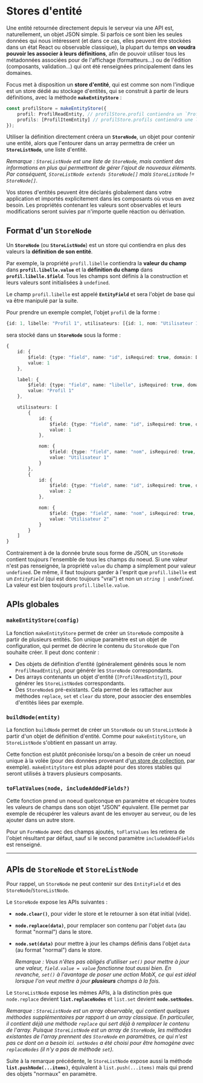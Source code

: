
<Meta title="Modèle métier/Stores d'entité" />

# Stores d'entité

Une entité retournée directement depuis le serveur via une API est, naturellement, un objet JSON simple. Si parfois ce sont bien les seules données qui nous intéressent (et dans ce cas, elles peuvent être stockées dans un état React ou observable classique), la plupart du temps **on voudra pouvoir les associer à leurs définitions**, afin de pouvoir utiliser tous les métadonnées associées pour de l'affichage (formatteurs...) ou de l'édition (composants, validation...) qui ont été renseignées principalement dans les domaines.

Focus met à disposition un **store d'entité**, qui est comme son nom l'indique est un store dédié au stockage d'entités, qui se construit à partir de leurs définitions, avec la méthode **`makeEntityStore`** :

```ts
const profilStore = makeEntityStore({
    profil: ProfilReadEntity, // profilStore.profil contiendra un `ProfilRead`
    profils: [ProfilItemEntity] // profilStore.profils contiendra une liste de `ProfilItem`
});
```

Utiliser la définition directement créera un **`StoreNode`**, un objet pour contenir une entité, alors que l'entourer dans un array permettra de créer un **`StoreListNode`**, une liste d'entité.

_Remarque : `StoreListNode` est une liste de `StoreNode`, mais contient des informations en plus qui permettront de gérer l'ajout de nouveaux éléments. Par conséquent, `StoreListNode extends StoreNode[]` mais `StoreListNode` != `StoreNode[]`._

Vos stores d'entités peuvent être déclarés globalement dans votre application et importés explicitement dans les composants où vous en avez besoin. Les propriétés contenant les valeurs sont observables et leurs modifications seront suivies par n'importe quelle réaction ou dérivation.

## Format d'un `StoreNode`

Un **`StoreNode`** (ou **`StoreListNode`**) est un store qui contiendra en plus des valeurs la **définition de son entité**.

Par exemple, la propriété `profil.libelle` contiendra la **valeur du champ** dans **`profil.libelle.value`** et la **définition du champ** dans **`profil.libelle.$field`**. Tous les champs sont définis à la construction et leurs valeurs sont initialisées à `undefined`.

Le champ `profil.libelle` est appelé **`EntityField`** et sera l'objet de base qui va être manipulé par la suite.

Pour prendre un exemple complet, l'objet `profil` de la forme :

```ts
{id: 1, libelle: "Profil 1", utilisateurs: [{id: 1, nom: "Utilisateur 1"}, {id: 2, nom: "Utilisateur 2"}]}
```

sera stocké dans un **`StoreNode`** sous la forme :

```ts
{
    id: {
        $field: {type: "field", name: "id", isRequired: true, domain: DO_ID, label: "securite.profil.profil.id"},
        value: 1
    },

    label: {
        $field: {type: "field", name: "libelle", isRequired: true, domain: DO_LIBELLE, label: "securite.profil.libelle"},
        value: "Profil 1"
    },

    utilisateurs: [
        {
            id: {
                $field: {type: "field", name: "id", isRequired: true, domain: DO_ID, label: "securite.utilisateur.id"},
                value: 1
            },

            nom: {
                $field: {type: "field", name: "nom", isRequired: true, domain: DO_LIBELLE, label: "securite.utilisateur.nom"},
                value: "Utilisateur 1"
            }
        },
        {
            id: {
                $field: {type: "field", name: "id", isRequired: true, domain: DO_ID, label: "securite.utilisateur.id"},
                value: 2
            },

            nom: {
                $field: {type: "field", name: "nom", isRequired: true, domain: DO_LIBELLE, label: "securite.utilisateur.nom"},
                value: "Utilisateur 2"
            }
        }
    ]
}
```

Contrairement à de la donnée brute sous forme de JSON, un `StoreNode` contient toujours l'ensemble de tous les champs du noeud. Si une valeur n'est pas renseignée, la propriété `value` du champ a simplement pour valeur `undefined`. De même, il faut toujours garder à l'esprit que `profil.libelle` est un _`EntityField`_ (qui est donc toujours "vrai") et non un _`string | undefined`_. La valeur est bien toujours `profil.libelle.value`.

## APIs globales

### `makeEntityStore(config)`

La fonction `makeEntityStore` permet de créer un `StoreNode` composite à partir de plusieurs entités. Son unique paramètre est un objet de configuration, qui permet de décrire le contenu du `StoreNode` que l'on souhaite créer. Il peut donc contenir :

- Des objets de définition d'entité (généralement générés sous le nom `ProfilReadEntity`), pour générér les `StoreNode` correspondants.
- Des arrays contenants un objet d'entité (`[ProfilReadEntity]`), pour générer les `StoreListNode`s correspondants.
- Des `StoreNode`s pré-existants. Cela permet de les rattacher aux méthodes `replace`, `set` et `clear` du store, pour associer des ensembles d'entités liées par exemple.

### `buildNode(entity)`

La fonction `buildNode` permet de créer un `StoreNode` ou un `StoreListNode` à partir d'un objet de définition d'entité. Comme pour `makeEntityStore`, un `StoreListNode` s'obtient en passant un array.

Cette fonction est plutôt préconisée lorsqu'on a besoin de créer un noeud unique à la volée (pour des données provenant d'[un store de collection](/docs/listes-store-de-collection--docs), par exemple). `makeEntityStore` est plus adapté pour des stores stables qui seront utilisés à travers plusieurs composants.

### `toFlatValues(node, includeAddedFields?)`

Cette fonction prend un noeud quelconque en paramètre et récupère toutes les valeurs de champs dans son objet "JSON" équivalent. Elle permet par exemple de récupérer les valeurs avant de les envoyer au serveur, ou de les ajouter dans un autre store.

Pour un `FormNode` avec des champs ajoutés, `toFlatValues` les retirera de l'objet résultant par défaut, sauf si le second paramètre `includeAddedFields` est renseigné.

---

## APIs de `StoreNode` et `StoreListNode`

Pour rappel, un `StoreNode` ne peut contenir sur des `EntityField` et des `StoreNode`/`StoreListNode`.

Le `StoreNode` expose les APIs suivantes :

- **`node.clear()`**, pour vider le store et le retourner à son état initial (vide).
- **`node.replace(data)`**, pour remplacer son contenu par l'objet `data` (au format "normal") dans le store.
- **`node.set(data)`** pour mettre à jour les champs définis dans l'objet `data` (au format "normal") dans le store.

    _Remarque : Vous n'êtes pas obligés d'utiliser `set()` pour mettre à jour une valeur, `field.value = value` fonctionne tout aussi bien. En revanche, `set()` à l'avantage de poser une action MobX, ce qui est idéal lorsque l'on veut mettre à jour **plusieurs** champs à la fois._

Le `StoreListNode` expose les mêmes APIs, à la distinction près que `node.replace` devient **`list.replaceNodes`** et `list.set` devient **`node.setNodes`**.

_Remarque : `StoreListNode` est un array observable, qui contient quelques méthodes supplémentaires par rapport à un array classique. En particulier, il contient déjà une méthode `replace` qui sert déjà à remplacer le contenu de l'array. Puisque `StoreListNode` est un array de `StoreNode`, les méthodes existantes de l'array prennent des `StoreNode` en paramètres, ce qui n'est pas ce dont on a besoin ici. `setNodes` a été choisi pour être homogène avec
`replaceNodes` (il n'y a pas de méthode `set`)._

Suite à la remarque précédente, le `StoreListNode` expose aussi la méthode **`list.pushNode(...items)`**, équivalent à `list.push(...items)` mais qui prend des objets "normaux" en paramètre.
